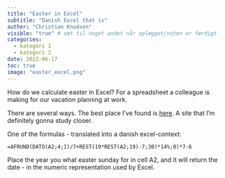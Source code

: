 ```yaml
---
title: "Easter in Excel"
subtitle: "Danish Excel that is"
author: "Christian Knudsen"
visible: "true" # sæt til noget andet når oplægget/noten er færdigt
categories:
  - kategori 1
  - kategori 2
date: 2022-06-17
toc: true
image: "easter_excel.png"
---
```


How do we calculate easter in Excel? For a spreadsheet a colleague is making for our vacation planning at work.

There are several ways. The best place I've found is [here](https://www.contextures.com/exceleastercalculation.html). A site that I'm definitely gonna study closer.

One of the formulas - translated into a danish excel-context:

```eval
=AFRUND(DATO(A2;4;1)/7+REST(19*REST(A2;19)-7;30)*14%;0)*7-6
```

Place the year you what easter sunday for in cell A2, and it will return the 
date - in the numeric representation used by Excel.

